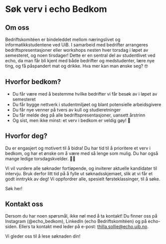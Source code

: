 

# Søk verv i echo Bedkom

## Om oss

Bedriftskomitéen er bindeleddet mellom næringslivet og informatikkstudentene ved UiB. I samarbeid med bedrifter arrangeres bedriftspresentasjoner eller workshops nesten hver torsdag i løpet av semesteret, og noen tirsdager! Dette er en sentral del av studentlivet ved echo, da man får bli kjent med både bedrifter og medstudenter, lære nye ting, og få påspandert mat og drikke. Hva mer kan man ønske seg? 🤓

## Hvorfor bedkom?

- Du får være med å bestemme hvilke bedrifter vi får besøk av i løpet av semesteret
- Du får bygge nettverk i studentmiljøet og blant potensielle arbeidsgivere
- Du får nye venner på tvers av kull og studieretninger
- Du får melde deg på alle bedriftspresentasjoner, uansett årstrinn
- Og sist, men ikke minst: et verv i bedkom er veldig gøy! 🥳

## Hvorfor deg?

Du er engasjert og motivert til å bidra! Du har tid til å prioritere et verv i bedkom, og har et ønske om å være med så lenge som mulig. Du har også mange ledige torsdagskvelder. 💃🏻

Vi vil vurdere alle søknader fortløpende, og inviterer aktuelle kandidater til intervju. Bruk derfor litt tid på å fylle ut søknadsskjemaet, slik at vi får et godt inntrykk av deg! Vi oppfordrer alle, spesielt førsteklassinger, til å søke.

<FancyLink href="/sok/bedkom" className="my-4">
  Søk her!
</FancyLink>

## Kontakt oss

Dersom du har noen spørsmål, ikke nøl med å ta kontakt! Du finner oss på Instagram (@echo_bedkom), LinkedIn (echo Bedriftskomitéen) og på echo-siden. Ellers ta kontakt med leder på e-post: [thilla.sollie@echo.uib.no](mailto:thilla.sollie@echo.uib.no).

Vi gleder oss til å lese søknaden din!
